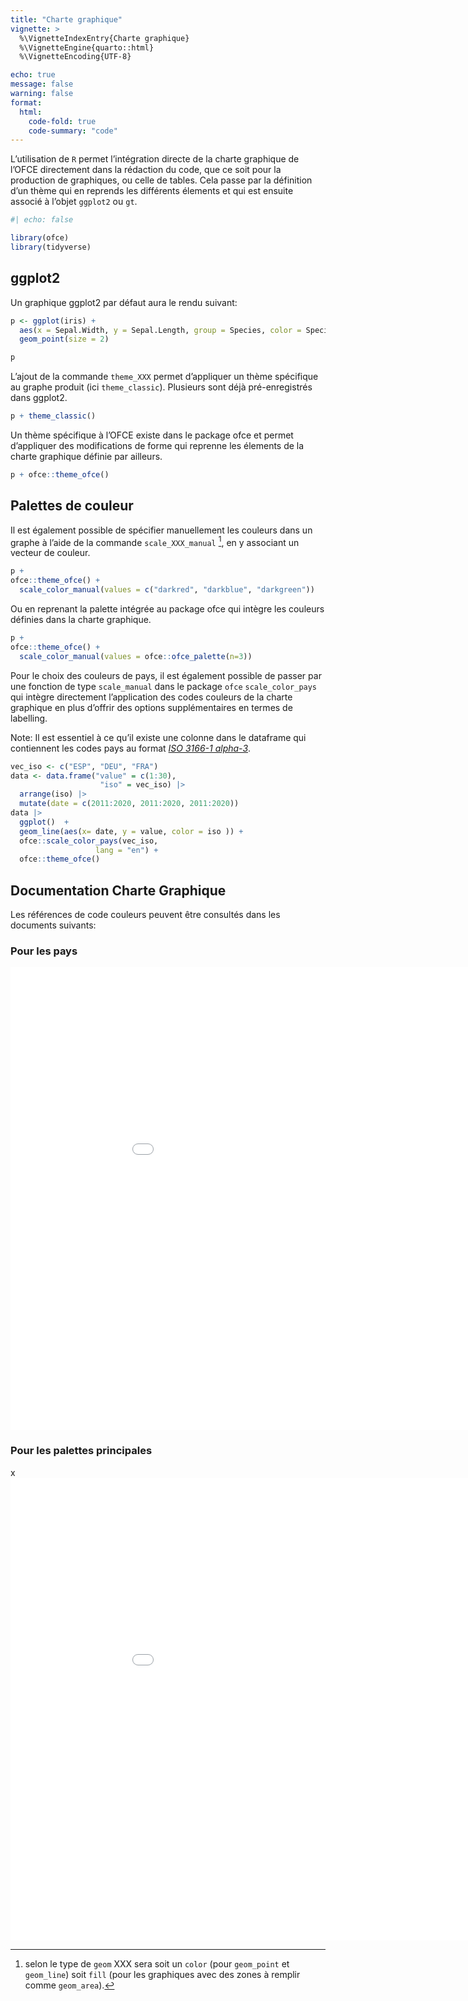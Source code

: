 ```yaml
---
title: "Charte graphique"
vignette: >
  %\VignetteIndexEntry{Charte graphique}
  %\VignetteEngine{quarto::html}
  %\VignetteEncoding{UTF-8}

echo: true
message: false
warning: false
format:
  html:
    code-fold: true
    code-summary: "code"
---
```


L'utilisation de `R` permet l'intégration directe de la charte graphique de l'OFCE directement dans la rédaction du code, que ce soit pour la production de graphiques, ou celle de tables. Cela passe par la définition d'un thème qui en reprends les différents élements et qui est ensuite associé à l'objet `ggplot2` ou `gt`.

```r
#| echo: false

library(ofce)
library(tidyverse)
```

## ggplot2

Un graphique ggplot2 par défaut aura le rendu suivant:

```r

p <- ggplot(iris) + 
  aes(x = Sepal.Width, y = Sepal.Length, group = Species, color = Species) +
  geom_point(size = 2)

p
```

L'ajout de la commande `theme_XXX` permet d'appliquer un thème spécifique au graphe produit (ici `theme_classic`). Plusieurs sont déjà pré-enregistrés dans ggplot2.

```r

p + theme_classic()
```

Un thème spécifique à l'OFCE existe dans le package ofce et permet d'appliquer des modifications de forme qui reprenne les élements de la charte graphique définie par ailleurs.

```r

p + ofce::theme_ofce()
```

## Palettes de couleur

Il est également possible de spécifier manuellement les couleurs dans un graphe à l'aide de la commande `scale_XXX_manual` [^1], en y associant un vecteur de couleur.

[^1]: selon le type de `geom` XXX sera soit un `color` (pour `geom_point` et `geom_line`) soit `fill` (pour les graphiques avec des zones à remplir comme `geom_area`).

```r

p + 
ofce::theme_ofce() + 
  scale_color_manual(values = c("darkred", "darkblue", "darkgreen"))

```

Ou en reprenant la palette intégrée au package ofce qui intègre les couleurs définies dans la charte graphique.

```r

p + 
ofce::theme_ofce() + 
  scale_color_manual(values = ofce::ofce_palette(n=3))

```

Pour le choix des couleurs de pays, il est également possible de passer par une fonction de type `scale_manual` dans le package `ofce` `scale_color_pays` qui intègre directement l'application des codes couleurs de la charte graphique en plus d'offrir des options supplémentaires en termes de labelling.

Note: Il est essentiel à ce qu'il existe une colonne dans le dataframe qui contiennent les codes pays au format [*ISO 3166-1 alpha-3*](https://www.iban.com/country-codes).

```r
vec_iso <- c("ESP", "DEU", "FRA")
data <- data.frame("value" = c(1:30), 
                    "iso" = vec_iso) |> 
  arrange(iso) |> 
  mutate(date = c(2011:2020, 2011:2020, 2011:2020))
data |> 
  ggplot()  +
  geom_line(aes(x= date, y = value, color = iso )) +
  ofce::scale_color_pays(vec_iso,
                   lang = "en") +
  ofce::theme_ofce()
```

## Documentation Charte Graphique

Les références de code couleurs peuvent être consultés dans les documents suivants:

### Pour les pays

![](images/TableCoul_Pays_OFCE2024-juin.pdf){width="990" height="740"}

### Pour les palettes principales

x![](images/Couleurs_Graphes_2024-juin.pdf){width="990" height="740"}


<!-- ## Tableaux  -->

<!-- ```{r} -->

<!-- ofce::theme.gt_ofce() -->

<!-- ``` -->
